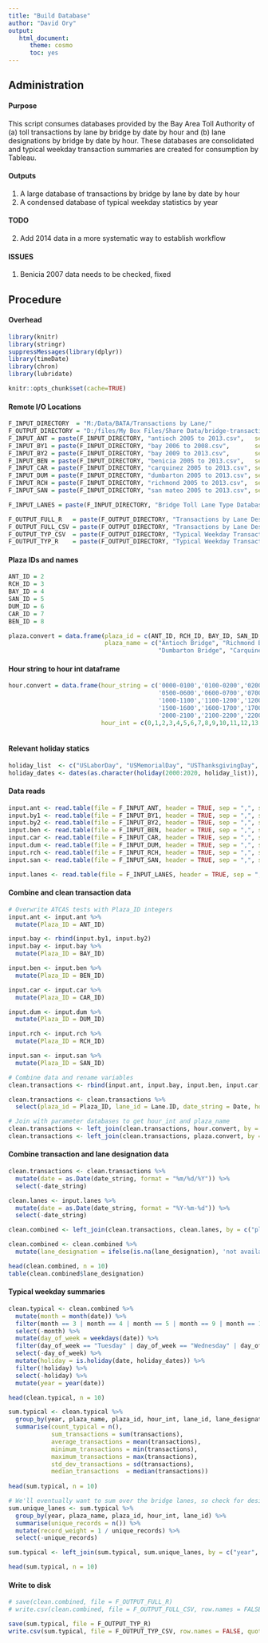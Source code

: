 ```yaml
---
title: "Build Database"
author: "David Ory"
output: 
   html_document:
      theme: cosmo
      toc: yes
---
```


## Administration

#### Purpose
This script consumes databases provided by the Bay Area Toll Authority of (a) toll transactions by lane by bridge by date by hour and (b) lane designations by bridge by date by hour.  These databases are consolidated and typical weekday transaction summaries are created for consumption by Tableau. 

#### Outputs
1.  A large database of transactions by bridge by lane by date by hour
2.  A condensed database of typical weekday statistics by year 

#### TODO
2.  Add 2014 data in a more systematic way to establish workflow

#### ISSUES
1.  Benicia 2007 data needs to be checked, fixed

## Procedure

#### Overhead
```r
library(knitr)
library(stringr)
suppressMessages(library(dplyr))
library(timeDate)
library(chron)
library(lubridate)
```

```r
knitr::opts_chunk$set(cache=TRUE)
```

#### Remote I/O Locations
```r
F_INPUT_DIRECTORY  = "M:/Data/BATA/Transactions by Lane/"
F_OUTPUT_DIRECTORY = "D:/files/My Box Files/Share Data/bridge-transactions/" 
F_INPUT_ANT = paste(F_INPUT_DIRECTORY, "antioch 2005 to 2013.csv",   sep = "")
F_INPUT_BY1 = paste(F_INPUT_DIRECTORY, "bay 2006 to 2008.csv",       sep = "")
F_INPUT_BY2 = paste(F_INPUT_DIRECTORY, "bay 2009 to 2013.csv",       sep = "")
F_INPUT_BEN = paste(F_INPUT_DIRECTORY, "benicia 2005 to 2013.csv",   sep = "")
F_INPUT_CAR = paste(F_INPUT_DIRECTORY, "carquinez 2005 to 2013.csv", sep = "")
F_INPUT_DUM = paste(F_INPUT_DIRECTORY, "dumbarton 2005 to 2013.csv", sep = "")
F_INPUT_RCH = paste(F_INPUT_DIRECTORY, "richmond 2005 to 2013.csv",  sep = "")
F_INPUT_SAN = paste(F_INPUT_DIRECTORY, "san mateo 2005 to 2013.csv", sep = "")

F_INPUT_LANES = paste(F_INPUT_DIRECTORY, "Bridge Toll Lane Type Database.csv", sep = "")

F_OUTPUT_FULL_R   = paste(F_OUTPUT_DIRECTORY, "Transactions by Lane Designation.Rdata", sep = "")
F_OUTPUT_FULL_CSV = paste(F_OUTPUT_DIRECTORY, "Transactions by Lane Designation.csv", sep = "")
F_OUTPUT_TYP_CSV  = paste(F_OUTPUT_DIRECTORY, "Typical Weekday Transactions by Lane Designation.csv", sep = "")
F_OUTPUT_TYP_R    = paste(F_OUTPUT_DIRECTORY, "Typical Weekday Transactions by Lane Designation.Rdata", sep = "")

```

#### Plaza IDs and names
```r
ANT_ID = 2
RCH_ID = 3
BAY_ID = 4
SAN_ID = 5
DUM_ID = 6
CAR_ID = 7
BEN_ID = 8

plaza.convert = data.frame(plaza_id = c(ANT_ID, RCH_ID, BAY_ID, SAN_ID, DUM_ID, CAR_ID, BEN_ID),
                           plaza_name = c("Antioch Bridge", "Richmond Bridge", "Bay Bridge", "San Mateo Bridge",
                                          "Dumbarton Bridge", "Carquinez Bridge", "Benicia Bridge"))

```

#### Hour string to hour int dataframe
```r
hour.convert = data.frame(hour_string = c('0000-0100','0100-0200','0200-0300','0300-0400','0400-0500',
                                          '0500-0600','0600-0700','0700-0800','0800-0900','0900-1000',
                                          '1000-1100','1100-1200','1200-1300','1300-1400','1400-1500',
                                          '1500-1600','1600-1700','1700-1800','1800-1900','1900-2000',
                                          '2000-2100','2100-2200','2200-2300','2300-2400'),
                          hour_int = c(0,1,2,3,4,5,6,7,8,9,10,11,12,13,14,15,16,17,18,19,20,21,22,23))
                          

```

#### Relevant holiday statics
```r
holiday_list  <- c("USLaborDay", "USMemorialDay", "USThanksgivingDay", "USVeteransDay")
holiday_dates <- dates(as.character(holiday(2000:2020, holiday_list)), format = "Y-M-D")

```


#### Data reads
```r
input.ant <- read.table(file = F_INPUT_ANT, header = TRUE, sep = ",", stringsAsFactors = FALSE)
input.by1 <- read.table(file = F_INPUT_BY1, header = TRUE, sep = ",", stringsAsFactors = FALSE)
input.by2 <- read.table(file = F_INPUT_BY2, header = TRUE, sep = ",", stringsAsFactors = FALSE)
input.ben <- read.table(file = F_INPUT_BEN, header = TRUE, sep = ",", stringsAsFactors = FALSE)
input.car <- read.table(file = F_INPUT_CAR, header = TRUE, sep = ",", stringsAsFactors = FALSE)
input.dum <- read.table(file = F_INPUT_DUM, header = TRUE, sep = ",", stringsAsFactors = FALSE)
input.rch <- read.table(file = F_INPUT_RCH, header = TRUE, sep = ",", stringsAsFactors = FALSE)
input.san <- read.table(file = F_INPUT_SAN, header = TRUE, sep = ",", stringsAsFactors = FALSE)

input.lanes <- read.table(file = F_INPUT_LANES, header = TRUE, sep = ",", stringsAsFactors = FALSE)

```

#### Combine and clean transaction data
```r
# Overwrite ATCAS tests with Plaza_ID integers
input.ant <- input.ant %>%
  mutate(Plaza_ID = ANT_ID)

input.bay <- rbind(input.by1, input.by2)
input.bay <- input.bay %>%
  mutate(Plaza_ID = BAY_ID)

input.ben <- input.ben %>%
  mutate(Plaza_ID = BEN_ID)

input.car <- input.car %>%
  mutate(Plaza_ID = CAR_ID)

input.dum <- input.dum %>%
  mutate(Plaza_ID = DUM_ID) 

input.rch <- input.rch %>%
  mutate(Plaza_ID = RCH_ID)

input.san <- input.san %>%
  mutate(Plaza_ID = SAN_ID)

# Combine data and rename variables
clean.transactions <- rbind(input.ant, input.bay, input.ben, input.car, input.dum, input.rch, input.san)

clean.transactions <- clean.transactions %>%
  select(plaza_id = Plaza_ID, lane_id = Lane.ID, date_string = Date, hour_string = Col5, transactions = Col6)

# Join with parameter databases to get hour_int and plaza_name
clean.transactions <- left_join(clean.transactions, hour.convert, by = c("hour_string"))
clean.transactions <- left_join(clean.transactions, plaza.convert, by = c("plaza_id"))

```

#### Combine transaction and lane designation data
```r
clean.transactions <- clean.transactions %>%
  mutate(date = as.Date(date_string, format = "%m/%d/%Y")) %>%
  select(-date_string)

clean.lanes <- input.lanes %>%
  mutate(date = as.Date(date_string, format = "%Y-%m-%d")) %>%
  select(-date_string)

clean.combined <- left_join(clean.transactions, clean.lanes, by = c("plaza_name", "lane_id",  "date", "hour_int"))

clean.combined <- clean.combined %>%
  mutate(lane_designation = ifelse(is.na(lane_designation), 'not available', lane_designation))

head(clean.combined, n = 10)
table(clean.combined$lane_designation)

```

#### Typical weekday summaries
```r
clean.typical <- clean.combined %>%
  mutate(month = month(date)) %>%
  filter(month == 3 | month == 4 | month == 5 | month == 9 | month == 10 | month == 11) %>%
  select(-month) %>%
  mutate(day_of_week = weekdays(date)) %>%
  filter(day_of_week == "Tuesday" | day_of_week == "Wednesday" | day_of_week == "Thursday") %>%
  select(-day_of_week) %>%
  mutate(holiday = is.holiday(date, holiday_dates)) %>%
  filter(!holiday) %>%
  select(-holiday) %>%
  mutate(year = year(date))

head(clean.typical, n = 10)

sum.typical <- clean.typical %>%
  group_by(year, plaza_name, plaza_id, hour_int, lane_id, lane_designation) %>%
  summarise(count_typical = n(),
            sum_transactions = sum(transactions),
            average_transactions = mean(transactions),
            minimum_transactions = min(transactions),
            maximum_transactions = max(transactions),
            std_dev_transactions = sd(transactions),
            median_transactions  = median(transactions))
  
head(sum.typical, n = 10)

# We'll eventually want to sum over the bridge lanes, so check for designations that changed mid year for which we'll get multiple records
sum.unique_lanes <- sum.typical %>%
  group_by(year, plaza_name, plaza_id, hour_int, lane_id) %>%
  summarise(unique_records = n()) %>%
  mutate(record_weight = 1 / unique_records) %>%
  select(-unique_records)

sum.typical <- left_join(sum.typical, sum.unique_lanes, by = c("year", "plaza_name", "plaza_id", "hour_int", "lane_id"))

head(sum.typical, n = 10)

```

#### Write to disk
```r
# save(clean.combined, file = F_OUTPUT_FULL_R)
# write.csv(clean.combined, file = F_OUTPUT_FULL_CSV, row.names = FALSE, quote = F)

save(sum.typical, file = F_OUTPUT_TYP_R)
write.csv(sum.typical, file = F_OUTPUT_TYP_CSV, row.names = FALSE, quote = F)

```
